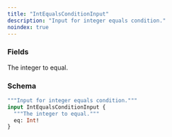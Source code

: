 ```yaml
---
title: "IntEqualsConditionInput"
description: "Input for integer equals condition."
noindex: true
---
```


### Fields

<ResponseField name="eq" type="Int!" required>
  The integer to equal.
</ResponseField>

### Schema


```graphql 
"""Input for integer equals condition."""
input IntEqualsConditionInput {
  """The integer to equal."""
  eq: Int!
}
```
